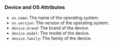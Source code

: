 ### Device and OS Attributes

- `os.name`: The name of the operating system.
- `os.version`: The version of the operating system.
- `device.brand`: The brand of the device.
- `device.model`: The model of the device.
- `device.family`: The family of the device.
